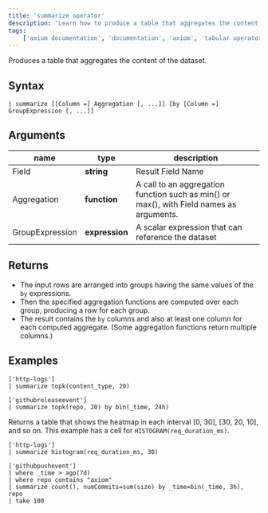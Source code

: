 ```yaml
---
title: 'summarize operator'
description: 'Learn how to produce a table that aggregates the content of the dataset.'
tags: 
    ['axiom documentation', 'documentation', 'axiom', 'tabular operators', 'summarize operator']
---
```


Produces a table that aggregates the content of the dataset.

## Syntax

```kusto
| summarize [[Column =] Aggregation [, ...]] [by [Column =] GroupExpression [, ...]]
```

## Arguments

| **name**        | **type**       | **description**                                                                          |
| --------------- | -------------- | ---------------------------------------------------------------------------------------- |
| Field           | **string**     | Result Field Name                                                                        |
| Aggregation     | **function**   | A call to an aggregation function such as min() or max(), with Field names as arguments. |
| GroupExpression | **expression** | A scalar expression that can reference the dataset                                       |

## Returns

- The input rows are arranged into groups having the same values of the `by` expressions.
- Then the specified aggregation functions are computed over each group, producing a row for each group.
- The result contains the `by` columns and also at least one column for each computed aggregate. (Some aggregation functions return multiple columns.)

## Examples

```kusto
['http-logs']
| summarize topk(content_type, 20)
```

<RunInPlayGround 
    href="https://play.axiom.co/axiom-play-qf1k/explorer?initForm=%7B%22apl%22%3A%22%5B%27sample-http-logs%27%5D%20%7C%20summarize%20topk(content_type%2C%2020)%22%2C%22queryOptions%22%3A%7B%22quickRange%22%3A%2230d%22%7D%7D" 
    target="_blank" 
    rel="noopener noreferrer"
/>

```kusto
['githubreleaseevent']
| summarize topk(repo, 20) by bin(_time, 24h)
```

<RunInPlayGround 
    href="https://play.axiom.co/axiom-play-qf1k/explorer?initForm=%7B%22apl%22%3A%22%5B%27github-push-event%27%5D%7C%20summarize%20topk(repo%2C%2020)%20by%20bin(_time%2C%2024h)%22%2C%22queryOptions%22%3A%7B%22quickRange%22%3A%2230d%22%7D%7D" 
    target="_blank" 
    rel="noopener noreferrer"
/>

Returns a table that shows the heatmap in each interval [0, 30], [30, 20, 10], and so on. This example has a cell for `HISTOGRAM(req_duration_ms)`.

```kusto
['http-logs']
| summarize histogram(req_duration_ms, 30)
```

<RunInPlayGround 
    href="https://play.axiom.co/axiom-play-qf1k/explorer?initForm=%7B%22apl%22%3A%22%5B%27sample-http-logs%27%5D%20%7C%20summarize%20histogram(req_duration_ms%2C%2030)%22%2C%22queryOptions%22%3A%7B%22quickRange%22%3A%2230d%22%7D%7D" 
    target="_blank" 
    rel="noopener noreferrer"
/>

```kusto
['githubpushevent']
| where _time > ago(7d)
| where repo contains "axiom"
| summarize count(), numCommits=sum(size) by _time=bin(_time, 3h), repo
| take 100
```

<RunInPlayGround 
    href="https://play.axiom.co/axiom-play-qf1k/explorer?initForm=%7B%22apl%22%3A%22%5B%27github-push-event%27%5D%20%7C%20where%20_time%20%3E%20ago(7d)%20%7C%20where%20repo%20contains%20%5C%22axiom%5C%22%20%7C%20summarize%20count()%2C%20numCommits%3Dsum(size)%20by%20_time%3Dbin(_time%2C%203h)%2C%20repo%20%7C%20take%20100%22%2C%22queryOptions%22%3A%7B%22quickRange%22%3A%2230d%22%7D%7D" 
    target="_blank" 
    rel="noopener noreferrer"
/>
